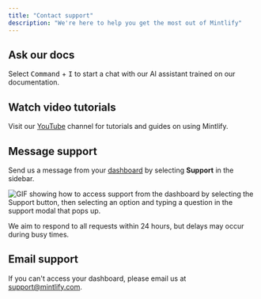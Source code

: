 ```yaml
---
title: "Contact support"
description: "We're here to help you get the most out of Mintlify"
---
```


## Ask our docs

Select <kbd>Command</kbd> + <kbd>I</kbd> to start a chat with our AI assistant trained on our documentation.

## Watch video tutorials

Visit our [YouTube](https://www.youtube.com/@GetMintlify/videos) channel for tutorials and guides on using Mintlify.

## Message support

Send us a message from your [dashboard](https://dashboard.mintlify.com/) by selecting **Support** in the sidebar.

![GIF showing how to access support from the dashboard by selecting the Support button, then selecting an option and typing a question in the support modal that pops up.](https://mintlify.s3.us-west-1.amazonaws.com/mintlify/images/support-flow.gif)

<Info>
We aim to respond to all requests within 24 hours, but delays may occur during busy times.
</Info>

## Email support

If you can't access your dashboard, please email us at <a href="mailto:support@mintlify.com">support@mintlify.com</a>.
